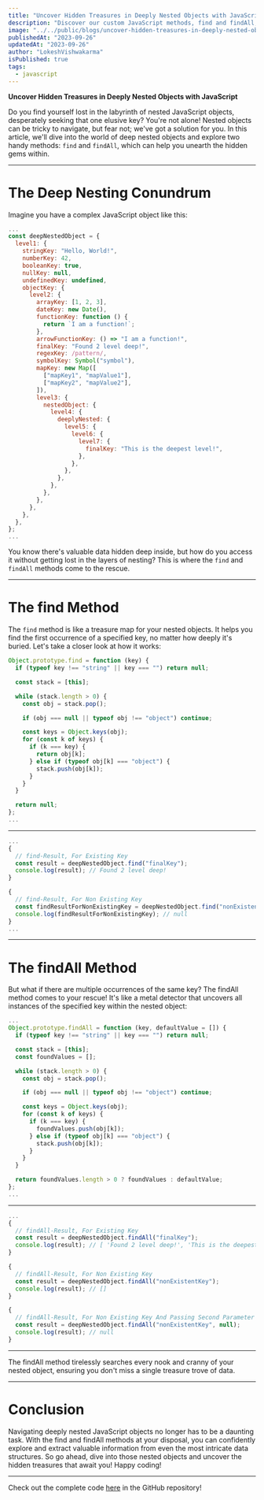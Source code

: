 ```yaml
---
title: "Uncover Hidden Treasures in Deeply Nested Objects with JavaScript"
description: "Discover our custom JavaScript methods, find and findAll, tailored for deep nested objects. Effortlessly locate and extract data with precision."
image: "../../public/blogs/uncover-hidden-treasures-in-deeply-nested-objects-with-javascript__keyboard-digging-image.jpg"
publishedAt: "2023-09-26"
updatedAt: "2023-09-26"
author: "LokeshVishwakarma"
isPublished: true
tags:
  - javascript
---
```


**Uncover Hidden Treasures in Deeply Nested Objects with JavaScript**

Do you find yourself lost in the labyrinth of nested JavaScript objects, desperately seeking that one elusive key? You're not alone! Nested objects can be tricky to navigate, but fear not; we've got a solution for you. In this article, we'll dive into the world of deep nested objects and explore two handy methods: `find` and `findAll`, which can help you unearth the hidden gems within.

<hr style={{marginTop: "1.5rem", marginBottom: "1.5rem"}} />

# The Deep Nesting Conundrum
Imagine you have a complex JavaScript object like this:

```javascript showLineNumbers /finalKey/ title="index.js" caption="this file contains example of javascript deepNestedObject reflection"
...
const deepNestedObject = {
  level1: {
    stringKey: "Hello, World!",
    numberKey: 42,
    booleanKey: true,
    nullKey: null,
    undefinedKey: undefined,
    objectKey: {
      level2: {
        arrayKey: [1, 2, 3],
        dateKey: new Date(),
        functionKey: function () {
          return `I am a function!`;
        },
        arrowFunctionKey: () => "I am a function!",
        finalKey: "Found 2 level deep!",
        regexKey: /pattern/,
        symbolKey: Symbol("symbol"),
        mapKey: new Map([
          ["mapKey1", "mapValue1"],
          ["mapKey2", "mapValue2"],
        ]),
        level3: {
          nestedObject: {
            level4: {
              deeplyNested: {
                level5: {
                  level6: {
                    level7: {
                      finalKey: "This is the deepest level!",
                    },
                  },
                },
              },
            },
          },
        },
      },
    },
  },
};
...
```


You know there's valuable data hidden deep inside, but how do you access it without getting lost in the layers of nesting? This is where the `find` and `findAll` methods come to the rescue.

<hr style={{marginTop: "1.5rem", marginBottom: "1.5rem"}} />

# The find Method
The `find` method is like a treasure map for your nested objects. It helps you find the first occurrence of a specified key, no matter how deeply it's buried. Let's take a closer look at how it works:
```javascript showLineNumbers title="index.js" caption="this file contains javascript Object.find function code"
Object.prototype.find = function (key) {
  if (typeof key !== "string" || key === "") return null;

  const stack = [this];

  while (stack.length > 0) {
    const obj = stack.pop();

    if (obj === null || typeof obj !== "object") continue;

    const keys = Object.keys(obj);
    for (const k of keys) {
      if (k === key) {
        return obj[k];
      } else if (typeof obj[k] === "object") {
        stack.push(obj[k]);
      }
    }
  }

  return null;
};
...
```

<hr style={{marginTop: "1.5rem", marginBottom: "1.5rem"}} />

```javascript showLineNumbers title="index.js" caption="this code shows calling or usages of this find function"
...
{
  // find-Result, For Existing Key
  const result = deepNestedObject.find("finalKey");
  console.log(result); // Found 2 level deep!
}

{
  // find-Result, For Non Existing Key
  const findResultForNonExistingKey = deepNestedObject.find("nonExistentKey");
  console.log(findResultForNonExistingKey); // null
}
...
```
<hr style={{marginTop: "1.5rem", marginBottom: "1.5rem"}} />

# The findAll Method
But what if there are multiple occurrences of the same key? The findAll method comes to your rescue! It's like a metal detector that uncovers all instances of the specified key within the nested object:

```javascript showLineNumbers title="index.js" caption="this file contains javascript Object.findAll function code"
...
Object.prototype.findAll = function (key, defaultValue = []) {
  if (typeof key !== "string" || key === "") return null;

  const stack = [this];
  const foundValues = [];

  while (stack.length > 0) {
    const obj = stack.pop();

    if (obj === null || typeof obj !== "object") continue;

    const keys = Object.keys(obj);
    for (const k of keys) {
      if (k === key) {
        foundValues.push(obj[k]);
      } else if (typeof obj[k] === "object") {
        stack.push(obj[k]);
      }
    }
  }

  return foundValues.length > 0 ? foundValues : defaultValue;
};
...
```

<hr style={{marginTop: "1.5rem", marginBottom: "1.5rem"}} />

```javascript showLineNumbers title="index.js" caption="this code shows calling or usages of this findAll function"
...
{
  // findAll-Result, For Existing Key
  const result = deepNestedObject.findAll("finalKey");
  console.log(result); // [ 'Found 2 level deep!', 'This is the deepest level!' ]
}

{
  // findAll-Result, For Non Existing Key
  const result = deepNestedObject.findAll("nonExistentKey");
  console.log(result); // []
}

{
  // findAll-Result, For Non Existing Key And Passing Second Parameter As Default Value
  const result = deepNestedObject.findAll("nonExistentKey", null);
  console.log(result); // null
}
```

<hr style={{marginTop: "1.5rem", marginBottom: "1.5rem"}} />

The findAll method tirelessly searches every nook and cranny of your nested object, ensuring you don't miss a single treasure trove of data.

<hr style={{marginTop: "1.5rem", marginBottom: "1.5rem"}} />

# Conclusion
Navigating deeply nested JavaScript objects no longer has to be a daunting task. With the find and findAll methods at your disposal, you can confidently explore and extract valuable information from even the most intricate data structures. So go ahead, dive into those nested objects and uncover the hidden treasures that await you! Happy coding!

<hr style={{marginTop: "1.5rem", marginBottom: "1.5rem"}} />

Check out the complete code [here](https://github.com/lexuscreations/techScriptoriumFiles/tree/uncover-hidden-treasures-in-deeply-nested-objects-with-javascript) in the GitHub repository!

